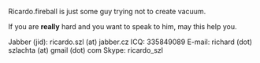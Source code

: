 Ricardo.fireball is just some guy trying not to create vacuum.

If you are '''really''' hard and you want to speak to him, may this help you.

Jabber (jid): ricardo.szl (at) jabber.cz
ICQ: 335849089
E-mail: richard (dot) szlachta (at) gmail (dot) com 
Skype: ricardo_szl